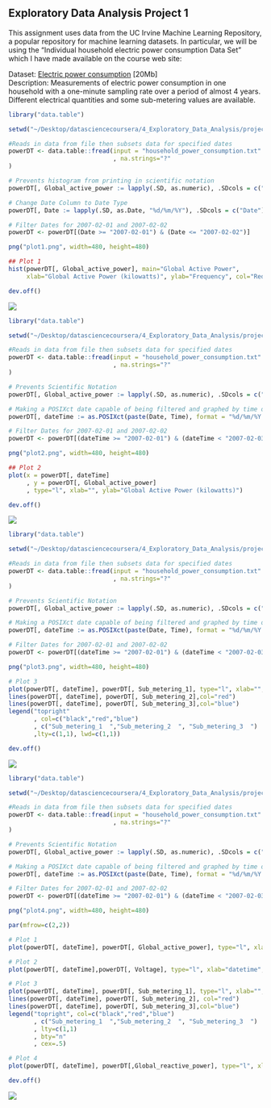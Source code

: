 ## Exploratory Data Analysis Project 1

This assignment uses data from the UC Irvine Machine Learning Repository, a popular repository for machine learning datasets. In particular, we will be using the “Individual household electric power consumption Data Set” which I have made available on the course web site:
  
  Dataset:
  [Electric power consumption](https://d396qusza40orc.cloudfront.net/exdata%2Fdata%2Fhousehold_power_consumption.zip) [20Mb]
</br>Description: Measurements of electric power consumption in one household with a one-minute sampling rate over a period of almost 4 years. Different electrical quantities and some sub-metering values are available.

```R
library("data.table")

setwd("~/Desktop/datasciencecoursera/4_Exploratory_Data_Analysis/project/data")

#Reads in data from file then subsets data for specified dates
powerDT <- data.table::fread(input = "household_power_consumption.txt"
                             , na.strings="?"
)

# Prevents histogram from printing in scientific notation
powerDT[, Global_active_power := lapply(.SD, as.numeric), .SDcols = c("Global_active_power")]

# Change Date Column to Date Type
powerDT[, Date := lapply(.SD, as.Date, "%d/%m/%Y"), .SDcols = c("Date")]

# Filter Dates for 2007-02-01 and 2007-02-02
powerDT <- powerDT[(Date >= "2007-02-01") & (Date <= "2007-02-02")]

png("plot1.png", width=480, height=480)

## Plot 1
hist(powerDT[, Global_active_power], main="Global Active Power", 
     xlab="Global Active Power (kilowatts)", ylab="Frequency", col="Red")

dev.off()
```
![](https://github.com/mGalarnyk/datasciencecoursera/blob/master/4_Exploratory_Data_Analysis/project1/plot1.png)
```R
library("data.table")

setwd("~/Desktop/datasciencecoursera/4_Exploratory_Data_Analysis/project/data")

#Reads in data from file then subsets data for specified dates
powerDT <- data.table::fread(input = "household_power_consumption.txt"
                             , na.strings="?"
)

# Prevents Scientific Notation
powerDT[, Global_active_power := lapply(.SD, as.numeric), .SDcols = c("Global_active_power")]

# Making a POSIXct date capable of being filtered and graphed by time of day
powerDT[, dateTime := as.POSIXct(paste(Date, Time), format = "%d/%m/%Y %H:%M:%S")]

# Filter Dates for 2007-02-01 and 2007-02-02
powerDT <- powerDT[(dateTime >= "2007-02-01") & (dateTime < "2007-02-03")]

png("plot2.png", width=480, height=480)

## Plot 2
plot(x = powerDT[, dateTime]
     , y = powerDT[, Global_active_power]
     , type="l", xlab="", ylab="Global Active Power (kilowatts)")

dev.off()
```
![](https://github.com/mGalarnyk/datasciencecoursera/blob/master/4_Exploratory_Data_Analysis/project1/plot2.png)
```R
library("data.table")

setwd("~/Desktop/datasciencecoursera/4_Exploratory_Data_Analysis/project/data")

#Reads in data from file then subsets data for specified dates
powerDT <- data.table::fread(input = "household_power_consumption.txt"
                             , na.strings="?"
)

# Prevents Scientific Notation
powerDT[, Global_active_power := lapply(.SD, as.numeric), .SDcols = c("Global_active_power")]

# Making a POSIXct date capable of being filtered and graphed by time of day
powerDT[, dateTime := as.POSIXct(paste(Date, Time), format = "%d/%m/%Y %H:%M:%S")]

# Filter Dates for 2007-02-01 and 2007-02-02
powerDT <- powerDT[(dateTime >= "2007-02-01") & (dateTime < "2007-02-03")]

png("plot3.png", width=480, height=480)

# Plot 3
plot(powerDT[, dateTime], powerDT[, Sub_metering_1], type="l", xlab="", ylab="Energy sub metering")
lines(powerDT[, dateTime], powerDT[, Sub_metering_2],col="red")
lines(powerDT[, dateTime], powerDT[, Sub_metering_3],col="blue")
legend("topright"
       , col=c("black","red","blue")
       , c("Sub_metering_1  ","Sub_metering_2  ", "Sub_metering_3  ")
       ,lty=c(1,1), lwd=c(1,1))

dev.off()
```
![](https://github.com/mGalarnyk/datasciencecoursera/blob/master/4_Exploratory_Data_Analysis/project1/plot3.png)
```R
library("data.table")

setwd("~/Desktop/datasciencecoursera/4_Exploratory_Data_Analysis/project/data")

#Reads in data from file then subsets data for specified dates
powerDT <- data.table::fread(input = "household_power_consumption.txt"
                             , na.strings="?"
)

# Prevents Scientific Notation
powerDT[, Global_active_power := lapply(.SD, as.numeric), .SDcols = c("Global_active_power")]

# Making a POSIXct date capable of being filtered and graphed by time of day
powerDT[, dateTime := as.POSIXct(paste(Date, Time), format = "%d/%m/%Y %H:%M:%S")]

# Filter Dates for 2007-02-01 and 2007-02-02
powerDT <- powerDT[(dateTime >= "2007-02-01") & (dateTime < "2007-02-03")]

png("plot4.png", width=480, height=480)

par(mfrow=c(2,2))

# Plot 1
plot(powerDT[, dateTime], powerDT[, Global_active_power], type="l", xlab="", ylab="Global Active Power")

# Plot 2
plot(powerDT[, dateTime],powerDT[, Voltage], type="l", xlab="datetime", ylab="Voltage")

# Plot 3
plot(powerDT[, dateTime], powerDT[, Sub_metering_1], type="l", xlab="", ylab="Energy sub metering")
lines(powerDT[, dateTime], powerDT[, Sub_metering_2], col="red")
lines(powerDT[, dateTime], powerDT[, Sub_metering_3],col="blue")
legend("topright", col=c("black","red","blue")
       , c("Sub_metering_1  ","Sub_metering_2  ", "Sub_metering_3  ")
       , lty=c(1,1)
       , bty="n"
       , cex=.5) 

# Plot 4
plot(powerDT[, dateTime], powerDT[,Global_reactive_power], type="l", xlab="datetime", ylab="Global_reactive_power")

dev.off()
```
![](https://github.com/mGalarnyk/datasciencecoursera/blob/master/4_Exploratory_Data_Analysis/project1/plot4.png)